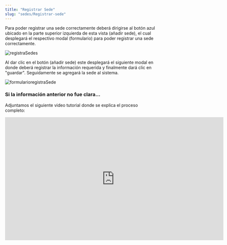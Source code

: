 ```yaml
---
title: "Registrar Sede"
slug: "sedes/Registrar-sede"
---
```



<Tabs>
  <TabItem label="Endpoint">
    <ApiEndpoint url={`${API_BASE_URL}admin/sedes`} />

  </TabItem>
</Tabs>

Para poder registrar una sede correctamente deberá dirigirse al botón azul ubicado
en la parte superior izquierda de esta vista (añadir sede), el cual desplegará el respectivo modal (formulario)
para poder registrar una sede correctamente.

<Image src={registraSedes} alt="registraSedes" width={3148} height={2270} />

Al dar clic en el botón (añadir sede) este desplegará el siguiente modal en donde deberá registrar la información requerida y finalmente dará clic en "guardar". Seguidamente se agregará la sede al sistema.

<Image
  src={formularioregistraSede}
  alt="formularioregistraSede"
  width={3148}
  height={2270}
/>

### Si la información anterior no fue clara...

Adjuntamos el siguiente video tutorial donde se explica el proceso completo:

<div style={{ display: "flex", justifyContent: "center" }}>
  <iframe
    width="720"
    height="405"
    src="https://www.youtube.com/embed/-a0oRnotgtQ"
    title="Tutorial"
    frameBorder="0"
    allow="accelerometer; autoplay; clipboard-write; encrypted-media; gyroscope; picture-in-picture"
    allowFullScreen
  ></iframe>
</div>
